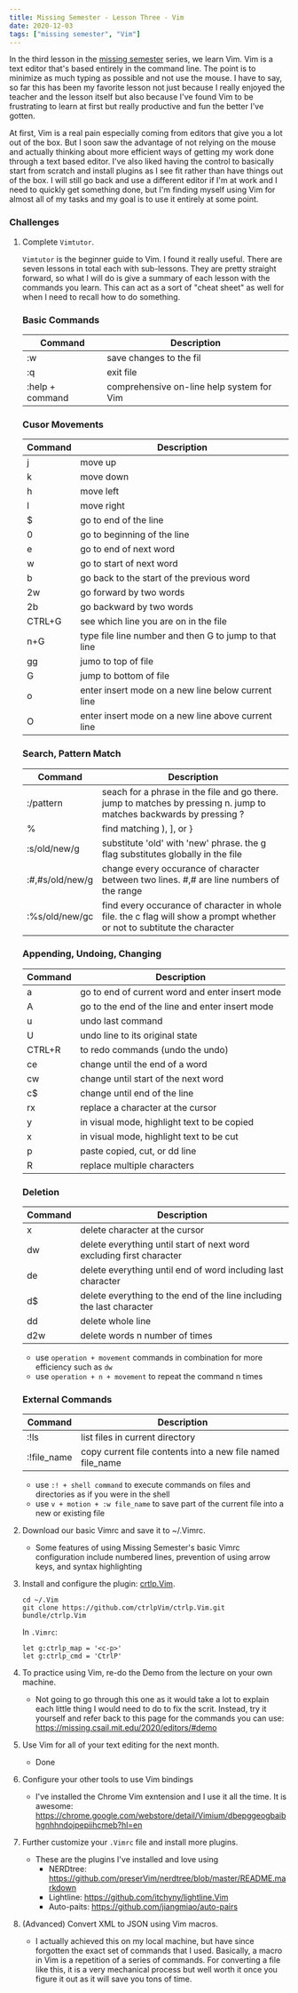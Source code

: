 ```yaml
---
title: Missing Semester - Lesson Three - Vim
date: 2020-12-03
tags: ["missing semester", "Vim"]
---
```


In the third lesson in the [missing semester](https://missing.csail.mit.edu/) series, we learn Vim. Vim is a text editor that's based entirely in the command line. The point is to minimize as much typing as possible and not use the mouse. I have to say, so far this has been my favorite lesson not just because I really enjoyed the teacher and the lesson itself but also because I've found Vim to be frustrating to learn at first but really productive and fun the better I've gotten.

At first, Vim is a real pain especially coming from editors that give you a lot out of the box. But I soon saw the advantage of not relying on the mouse and actually thinking about more efficient ways of getting my work done through a text based editor. I've also liked having the control to basically start from scratch and install plugins as I see fit rather than have things out of the box. I will still go back and use a different editor if I'm at work and I need to quickly get something done, but I'm finding myself using Vim for almost all of my tasks and my goal is to use it entirely at some point.

### Challenges

1. Complete `Vimtutor`.

	`Vimtutor` is the beginner guide to Vim. I found it really useful. There are seven lessons in total each with sub-lessons. They are pretty straight forward, so what I will do is give a summary of each lesson with the commands you learn. This can act as a sort of "cheat sheet" as well for when I need to recall how to do something.

	### Basic Commands
	Command | Description
	---	| ---
	:w	| save changes to the fil
	:q	| exit file
	:help + command | comprehensive on-line help system for Vim

	### Cusor Movements
	Command | Description
	---	| ---
	j	| move up	
	k 	| move down	
	h	| move left
	l	| move right
	$	| go to end of the line
	0	| go to beginning of the line
	e	| go to end of next word
	w	| go to start of next word
	b	| go back to the start of the previous word
	2w	| go forward by two words
	2b	| go backward by two words
	CTRL+G	| see which line you are on in the file
	n+G	| type file line number and then G to jump to that line
	gg	| jumo to top of file
	G	| jump to bottom of file	
	o	| enter insert mode on a new line below current line
	O	| enter insert mode on a new line above current line

	### Search, Pattern Match
	Command | Description
	---	| ---
	:/pattern | seach for a phrase in the file and go there. jump to matches by pressing n. jump to matches backwards by pressing ?
	%	| find matching ), ], or }
	:s/old/new/g | substitute 'old' with 'new' phrase. the g flag substitutes globally in the file
	:#,#s/old/new/g | change every occurance of character between two lines. #,# are line numbers of the range
	:%s/old/new/gc | find every occurance of character in whole file. the c flag will show a prompt whether or not to subtitute the character

	### Appending, Undoing, Changing
	Command | Description
	---	| ---
	a	| go to end of current word and enter insert mode
	A	| go to the end of the line and enter insert mode
	u	| undo last command
	U	| undo line to its original state
	CTRL+R  | to redo commands (undo the undo)
	ce	| change until the end of a word
	cw	| change until start of the next word
	c$	| change until end of the line
	rx	| replace a character at the cursor
	y	| in visual mode, highlight text to be copied
	x	| in visual mode, highlight text to be cut
	p 	| paste copied, cut, or dd line
	R	| replace multiple characters

	### Deletion
	Command | Description
	---	| ---
	x	| delete character at the cursor
	dw	| delete everything until start of next word excluding first character
	de 	| delete everything until end of word including last character
	d$	| delete everything to the end of the line including the last character
	dd	| delete whole line
	d2w	| delete words n number of times

	* use `operation + movement` commands in combination for more efficiency such as `dw`
	* use `operation + n + movement` to repeat the command n times

	### External Commands
	Command | Description
	---	| ---
	:!ls	| list files in current directory
	:!file_name | copy current file contents into a new file named file_name	

	* use `:! + shell command` to execute commands on files and directories as if you were in the shell
	* use `v + motion + :w file_name` to save part of the current file into a new or existing file


2. Download our basic Vimrc and save it to ~/.Vimrc.
	- Some features of using Missing Semester's basic Vimrc configuration include numbered lines, prevention of using arrow keys, and syntax highlighting

3. Install and configure the plugin: [crtlp.Vim](https://github.com/ctrlpVim/ctrlp.Vim/blob/master/readme.md).
	```
	cd ~/.Vim
	git clone https://github.com/ctrlpVim/ctrlp.Vim.git bundle/ctrlp.Vim
	```
	In `.Vimrc`:
	```
	let g:ctrlp_map = '<c-p>'
	let g:ctrlp_cmd = 'CtrlP'
	```

4. To practice using Vim, re-do the Demo from the lecture on your own machine.
	- Not going to go through this one as it would take a lot to explain each little thing I would need to do to fix the scrit. Instead, try it yourself and refer back to this page for the commands you can use: https://missing.csail.mit.edu/2020/editors/#demo


5. Use Vim for all of your text editing for the next month.
	- Done

6. Configure your other tools to use Vim bindings
	- I've installed the Chrome Vim exntension and I use it all the time. It is awesome: https://chrome.google.com/webstore/detail/Vimium/dbepggeogbaibhgnhhndojpepiihcmeb?hl=en

7. Further customize your `.Vimrc` file and install more plugins.
	- These are the plugins I've installed and love using
		- NERDtree: https://github.com/preserVim/nerdtree/blob/master/README.markdown
		- Lightline: https://github.com/itchyny/lightline.Vim
		- Auto-paits: https://github.com/jiangmiao/auto-pairs

8. (Advanced) Convert XML to JSON using Vim macros. 
	- I actually achieved this on my local machine, but have since forgotten the exact set of commands that I used. Basically, a macro in Vim is a repetition of a series of commands. For converting a file like this, it is a very mechanical process but well worth it once you figure it out as it will save you tons of time. 
